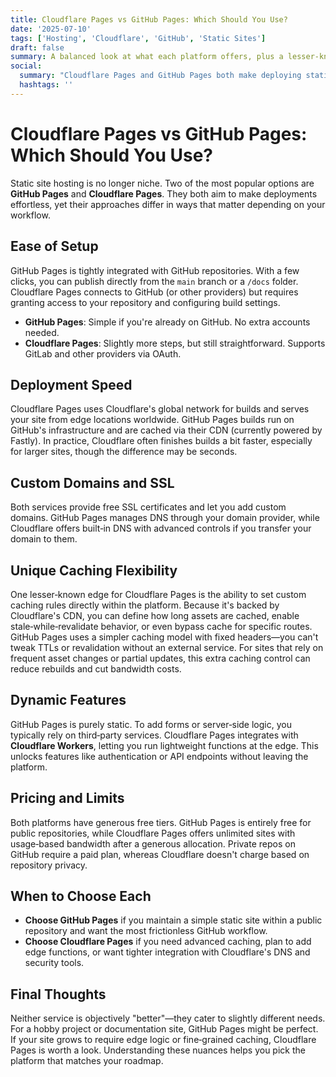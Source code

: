 ```yaml
---
title: Cloudflare Pages vs GitHub Pages: Which Should You Use?
date: '2025-07-10'
tags: ['Hosting', 'Cloudflare', 'GitHub', 'Static Sites']
draft: false
summary: A balanced look at what each platform offers, plus a lesser-known difference in caching flexibility that can influence your decision.
social:
  summary: "Cloudflare Pages and GitHub Pages both make deploying static sites easy, but they differ in speed and caching flexibility."
  hashtags: ''
---
```


# Cloudflare Pages vs GitHub Pages: Which Should You Use?

Static site hosting is no longer niche. Two of the most popular options are **GitHub Pages** and **Cloudflare Pages**. They both aim to make deployments effortless, yet their approaches differ in ways that matter depending on your workflow.

## Ease of Setup

GitHub Pages is tightly integrated with GitHub repositories. With a few clicks, you can publish directly from the `main` branch or a `/docs` folder. Cloudflare Pages connects to GitHub (or other providers) but requires granting access to your repository and configuring build settings.

- **GitHub Pages**: Simple if you're already on GitHub. No extra accounts needed.
- **Cloudflare Pages**: Slightly more steps, but still straightforward. Supports GitLab and other providers via OAuth.

## Deployment Speed

Cloudflare Pages uses Cloudflare's global network for builds and serves your site from edge locations worldwide. GitHub Pages builds run on GitHub's infrastructure and are cached via their CDN (currently powered by Fastly). In practice, Cloudflare often finishes builds a bit faster, especially for larger sites, though the difference may be seconds.

## Custom Domains and SSL

Both services provide free SSL certificates and let you add custom domains. GitHub Pages manages DNS through your domain provider, while Cloudflare offers built‑in DNS with advanced controls if you transfer your domain to them.

## Unique Caching Flexibility

One lesser‑known edge for Cloudflare Pages is the ability to set custom caching rules directly within the platform. Because it's backed by Cloudflare's CDN, you can define how long assets are cached, enable stale‑while‑revalidate behavior, or even bypass cache for specific routes. GitHub Pages uses a simpler caching model with fixed headers—you can't tweak TTLs or revalidation without an external service. For sites that rely on frequent asset changes or partial updates, this extra caching control can reduce rebuilds and cut bandwidth costs.

## Dynamic Features

GitHub Pages is purely static. To add forms or server‑side logic, you typically rely on third‑party services. Cloudflare Pages integrates with **Cloudflare Workers**, letting you run lightweight functions at the edge. This unlocks features like authentication or API endpoints without leaving the platform.

## Pricing and Limits

Both platforms have generous free tiers. GitHub Pages is entirely free for public repositories, while Cloudflare Pages offers unlimited sites with usage‑based bandwidth after a generous allocation. Private repos on GitHub require a paid plan, whereas Cloudflare doesn't charge based on repository privacy.

## When to Choose Each

- **Choose GitHub Pages** if you maintain a simple static site within a public repository and want the most frictionless GitHub workflow.
- **Choose Cloudflare Pages** if you need advanced caching, plan to add edge functions, or want tighter integration with Cloudflare's DNS and security tools.

## Final Thoughts

Neither service is objectively "better"—they cater to slightly different needs. For a hobby project or documentation site, GitHub Pages might be perfect. If your site grows to require edge logic or fine‑grained caching, Cloudflare Pages is worth a look. Understanding these nuances helps you pick the platform that matches your roadmap.

